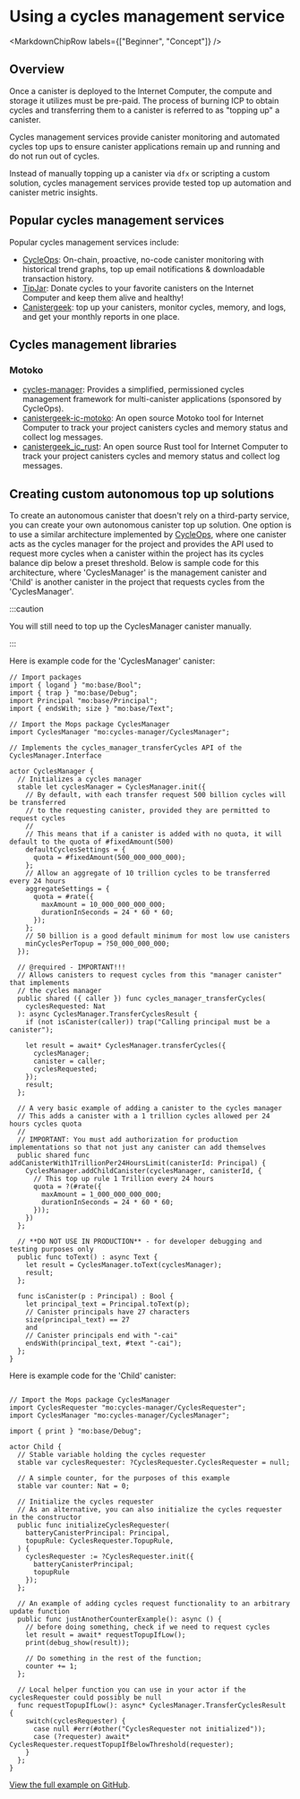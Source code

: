 
# Using a cycles management service

<MarkdownChipRow labels={["Beginner", "Concept"]} />

## Overview

Once a <GlossaryTooltip>canister</GlossaryTooltip> is deployed to the Internet Computer, the compute and storage it utilizes must be pre-paid. The process of burning ICP to obtain cycles and transferring them to a canister is referred to as "topping up" a canister.

Cycles management services provide canister monitoring and automated cycles top ups to ensure canister applications remain up and running and do not run out of cycles.

Instead of manually topping up a canister via `dfx` or scripting a custom solution, cycles management services provide tested top up automation and canister metric insights.

## Popular cycles management services
Popular cycles management services include:

* [CycleOps](https://cycleops.dev): On-chain, proactive, no-code canister monitoring with historical trend graphs, top up email notifications & downloadable transaction history.
* [TipJar](https://k25co-pqaaa-aaaab-aaakq-cai.ic0.app/): Donate cycles to your favorite canisters on the Internet Computer and keep them alive and healthy!
* [Canistergeek](https://cusyh-iyaaa-aaaah-qcpba-cai.raw.icp0.io/): top up your canisters, monitor cycles, memory, and logs, and get your monthly reports in one place.

## Cycles management libraries

### Motoko

* [cycles-manager](https://github.com/CycleOperators/cycles-manager): Provides a simplified, permissioned cycles management framework for multi-canister applications (sponsored by CycleOps).
* [canistergeek-ic-motoko](https://github.com/usergeek/canistergeek-ic-motoko): An open source Motoko tool for Internet Computer to track your project canisters cycles and memory status and collect log messages.
* [canistergeek_ic_rust](https://github.com/usergeek/canistergeek_ic_rust): An open source Rust tool for Internet Computer to track your project canisters cycles and memory status and collect log messages.

## Creating custom autonomous top up solutions

To create an autonomous canister that doesn't rely on a third-party service, you can create your own autonomous canister top up solution. One option is to use a similar architecture implemented by [CycleOps](https://github.com/CycleOperators/cycles-manager/tree/main), where one canister acts as the cycles manager for the project and provides the API used to request more cycles when a canister within the project has its cycles balance dip below a preset threshold. Below is sample code for this architecture, where 'CyclesManager' is the management canister and 'Child' is another canister in the project that requests cycles from the 'CyclesManager'.

:::caution

You will still need to top up the CyclesManager canister manually.

:::

Here is example code for the 'CyclesManager' canister:

```motoko title="CyclesManager.mo"
// Import packages
import { logand } "mo:base/Bool";
import { trap } "mo:base/Debug";
import Principal "mo:base/Principal";
import { endsWith; size } "mo:base/Text";

// Import the Mops package CyclesManager
import CyclesManager "mo:cycles-manager/CyclesManager";

// Implements the cycles_manager_transferCycles API of the CyclesManager.Interface

actor CyclesManager {
  // Initializes a cycles manager
  stable let cyclesManager = CyclesManager.init({
    // By default, with each transfer request 500 billion cycles will be transferred
    // to the requesting canister, provided they are permitted to request cycles
    //
    // This means that if a canister is added with no quota, it will default to the quota of #fixedAmount(500)
    defaultCyclesSettings = {
      quota = #fixedAmount(500_000_000_000);
    };
    // Allow an aggregate of 10 trillion cycles to be transferred every 24 hours
    aggregateSettings = {
      quota = #rate({
        maxAmount = 10_000_000_000_000;
        durationInSeconds = 24 * 60 * 60;
      });
    };
    // 50 billion is a good default minimum for most low use canisters
    minCyclesPerTopup = ?50_000_000_000;
  });

  // @required - IMPORTANT!!!
  // Allows canisters to request cycles from this "manager canister" that implements
  // the cycles manager
  public shared ({ caller }) func cycles_manager_transferCycles(
    cyclesRequested: Nat
  ): async CyclesManager.TransferCyclesResult {
    if (not isCanister(caller)) trap("Calling principal must be a canister");

    let result = await* CyclesManager.transferCycles({
      cyclesManager;
      canister = caller;
      cyclesRequested;
    });
    result;
  };

  // A very basic example of adding a canister to the cycles manager
  // This adds a canister with a 1 trillion cycles allowed per 24 hours cycles quota
  //
  // IMPORTANT: You must add authorization for production implementations so that not just any canister can add themselves
  public shared func addCanisterWith1TrillionPer24HoursLimit(canisterId: Principal) {
    CyclesManager.addChildCanister(cyclesManager, canisterId, {
      // This top up rule 1 Trillion every 24 hours
      quota = ?(#rate({
        maxAmount = 1_000_000_000_000;
        durationInSeconds = 24 * 60 * 60;
      }));
    })
  };

  // **DO NOT USE IN PRODUCTION** - for developer debugging and testing purposes only
  public func toText() : async Text {
    let result = CyclesManager.toText(cyclesManager);
    result;
  };

  func isCanister(p : Principal) : Bool {
    let principal_text = Principal.toText(p);
    // Canister principals have 27 characters
    size(principal_text) == 27
    and
    // Canister principals end with "-cai"
    endsWith(principal_text, #text "-cai");
  };
}
```

Here is example code for the 'Child' canister:

```motoko Child.mo

// Import the Mops package CyclesManager
import CyclesRequester "mo:cycles-manager/CyclesRequester";
import CyclesManager "mo:cycles-manager/CyclesManager";

import { print } "mo:base/Debug";

actor Child {
  // Stable variable holding the cycles requester
  stable var cyclesRequester: ?CyclesRequester.CyclesRequester = null;

  // A simple counter, for the purposes of this example
  stable var counter: Nat = 0;

  // Initialize the cycles requester
  // As an alternative, you can also initialize the cycles requester in the constructor
  public func initializeCyclesRequester(
    batteryCanisterPrincipal: Principal,
    topupRule: CyclesRequester.TopupRule,
  ) {
    cyclesRequester := ?CyclesRequester.init({
      batteryCanisterPrincipal;
      topupRule
    });
  };

  // An example of adding cycles request functionality to an arbitrary update function
  public func justAnotherCounterExample(): async () {
    // before doing something, check if we need to request cycles
    let result = await* requestTopupIfLow();
    print(debug_show(result));

    // Do something in the rest of the function;
    counter += 1;
  };

  // Local helper function you can use in your actor if the cyclesRequester could possibly be null
  func requestTopupIfLow(): async* CyclesManager.TransferCyclesResult {
    switch(cyclesRequester) {
      case null #err(#other("CyclesRequester not initialized"));
      case (?requester) await* CyclesRequester.requestTopupIfBelowThreshold(requester);
    }
  };
}
```

[View the full example on GitHub](https://github.com/CycleOperators/cycles-manager/tree/main/example).

